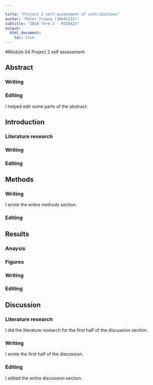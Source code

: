 ```yaml
---

title: "Project 2 self-assessment of contributions"
author: "Peter Truong (36645133)"
subtitle: "2018 Term 2 - MICB425"
output: 
  html_document:
    toc: true
---
```



#Module 04 Project 2 self assessment

## Abstract
### Writing

### Editing

I helped edit some parts of the abstract.


## Introduction
### Literature research

### Writing

### Editing


## Methods
### Writing

I wrote the entire methods section.

### Editing


## Results

### Anaysis 



### Figures



### Writing



### Editing



## Discussion
### Literature research

I did the literature research for the first half of the  discussion section.

### Writing

I wrote the first half of the discussion.

### Editing

I edited the entire discussion section.

